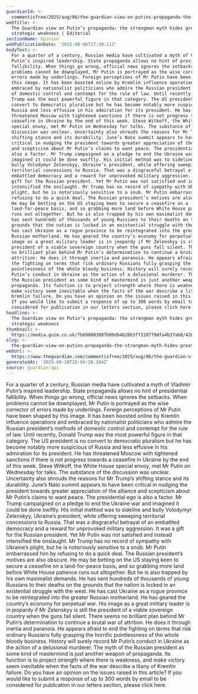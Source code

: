 ```yaml
---
guardianId: >-
  commentisfree/2025/aug/06/the-guardian-view-on-putins-propaganda-the-strongman-myth-hides-great-strategic-weakness
webTitle: >-
  The Guardian view on Putin’s propaganda: the strongman myth hides great
  strategic weakness | Editorial
sectionName: Opinion
webPublicationDate: '2025-08-06T17:30:11Z'
bodyText: >-
  For a quarter of a century, Russian media have cultivated a myth of Vladimir
  Putin’s inspired leadership. State propaganda allows no hint of presidential
  fallibility. When things go wrong, official news ignores the setbacks. When
  problems cannot be downplayed, Mr Putin is portrayed as the wise corrector of
  errors made by underlings. Foreign perceptions of Mr Putin have been shaped by
  this image. It has been boosted online by Kremlin influence operations and
  embraced by nationalist politicians who admire the Russian president’s methods
  of domestic control and contempt for the rule of law. Until recently, Donald
  Trump was the most powerful figure in that category. The US president is no
  convert to democratic pluralism but he has become notably more suspicious of
  Russia and less effusive in his admiration for its president. He has
  threatened Moscow with tightened sanctions if there is not progress towards a
  ceasefire in Ukraine by the end of this week. Steve Witkoff, the White House
  special envoy, met Mr Putin on Wednesday for talks. The substance of the
  discussion was unclear. Uncertainty also shrouds the reasons for Mr Trump’s
  shifting stance and its durability. June’s Nato summit appears to have been
  critical in nudging the president towards greater appreciation of the alliance
  and scepticism about Mr Putin’s claims to want peace. The presidential ego is
  also a factor. Mr Trump campaigned on a pledge to end the Ukraine war and
  imagined it could be done swiftly. His initial method was to sideline and
  bully Volodymyr Zelenskyy, Ukraine’s president, while offering sweeping
  territorial concessions to Russia. That was a disgraceful betrayal of an
  embattled democracy and a reward for unprovoked military aggression. It was a
  gift for the Russian president. Yet Mr Putin was not satisfied and instead
  intensified the onslaught. Mr Trump has no record of sympathy with Ukraine’s
  plight, but he is notoriously sensitive to a snub. Mr Putin embarrassed him by
  refusing to do a quick deal. The Russian president’s motives are also obscure.
  He may be betting on the US staying keen to secure a ceasefire on a
  land-for-peace basis, and so grabbing more land before White House patience
  runs out altogether. But he is also trapped by his own maximalist demands. He
  has sent hundreds of thousands of young Russians to their deaths on the
  grounds that the nation is locked in an existential struggle with the west. He
  has cast Ukraine as a rogue province to be reintegrated into the greater
  Russian motherland. He has geared the country’s economy for perpetual war. His
  image as a great military leader is in jeopardy if Mr Zelenskyy is still the
  president of a viable sovereign country when the guns fall silent. There seems
  no brilliant plan behind Mr Putin’s determination to continue a brutal war of
  attrition. He does it through inertia and paranoia. He appears afraid to end
  the fighting on terms that risk ordinary Russians fully grasping the horrific
  pointlessness of the whole bloody business. History will surely record Mr
  Putin’s conduct in Ukraine as the action of a delusional murderer. The myth of
  the Russian president as some kind of mastermind is just another weapon of
  propaganda. Its function is to project strength where there is weakness, and
  make victory seem inevitable when the facts of the war describe a litany of
  Kremlin failure. Do you have an opinion on the issues raised in this article?
  If you would like to submit a response of up to 300 words by email to be
  considered for publication in our letters section, please click here.
headline: >-
  The Guardian view on Putin’s propaganda: the strongman myth hides great
  strategic weakness
thumbnail: >-
  https://media.guim.co.uk/7b698803007b09db4b26b3ff220779dfa4b37ab8/426_0_4264_3412/500.jpg
slug: >-
  the-guardian-view-on-putins-propaganda-the-strongman-myth-hides-great-strategic-weakness-or-editorial
webUrl: >-
  https://www.theguardian.com/commentisfree/2025/aug/06/the-guardian-view-on-putins-propaganda-the-strongman-myth-hides-great-strategic-weakness
generatedAt: '2025-08-28T20:04:28.204Z'
source: guardian-api
---
```

For a quarter of a century, Russian media have cultivated a myth of Vladimir Putin’s inspired leadership. State propaganda allows no hint of presidential fallibility. When things go wrong, official news ignores the setbacks. When problems cannot be downplayed, Mr Putin is portrayed as the wise corrector of errors made by underlings. Foreign perceptions of Mr Putin have been shaped by this image. It has been boosted online by Kremlin influence operations and embraced by nationalist politicians who admire the Russian president’s methods of domestic control and contempt for the rule of law. Until recently, Donald Trump was the most powerful figure in that category. The US president is no convert to democratic pluralism but he has become notably more suspicious of Russia and less effusive in his admiration for its president. He has threatened Moscow with tightened sanctions if there is not progress towards a ceasefire in Ukraine by the end of this week. Steve Witkoff, the White House special envoy, met Mr Putin on Wednesday for talks. The substance of the discussion was unclear. Uncertainty also shrouds the reasons for Mr Trump’s shifting stance and its durability. June’s Nato summit appears to have been critical in nudging the president towards greater appreciation of the alliance and scepticism about Mr Putin’s claims to want peace. The presidential ego is also a factor. Mr Trump campaigned on a pledge to end the Ukraine war and imagined it could be done swiftly. His initial method was to sideline and bully Volodymyr Zelenskyy, Ukraine’s president, while offering sweeping territorial concessions to Russia. That was a disgraceful betrayal of an embattled democracy and a reward for unprovoked military aggression. It was a gift for the Russian president. Yet Mr Putin was not satisfied and instead intensified the onslaught. Mr Trump has no record of sympathy with Ukraine’s plight, but he is notoriously sensitive to a snub. Mr Putin embarrassed him by refusing to do a quick deal. The Russian president’s motives are also obscure. He may be betting on the US staying keen to secure a ceasefire on a land-for-peace basis, and so grabbing more land before White House patience runs out altogether. But he is also trapped by his own maximalist demands. He has sent hundreds of thousands of young Russians to their deaths on the grounds that the nation is locked in an existential struggle with the west. He has cast Ukraine as a rogue province to be reintegrated into the greater Russian motherland. He has geared the country’s economy for perpetual war. His image as a great military leader is in jeopardy if Mr Zelenskyy is still the president of a viable sovereign country when the guns fall silent. There seems no brilliant plan behind Mr Putin’s determination to continue a brutal war of attrition. He does it through inertia and paranoia. He appears afraid to end the fighting on terms that risk ordinary Russians fully grasping the horrific pointlessness of the whole bloody business. History will surely record Mr Putin’s conduct in Ukraine as the action of a delusional murderer. The myth of the Russian president as some kind of mastermind is just another weapon of propaganda. Its function is to project strength where there is weakness, and make victory seem inevitable when the facts of the war describe a litany of Kremlin failure. Do you have an opinion on the issues raised in this article? If you would like to submit a response of up to 300 words by email to be considered for publication in our letters section, please click here.

